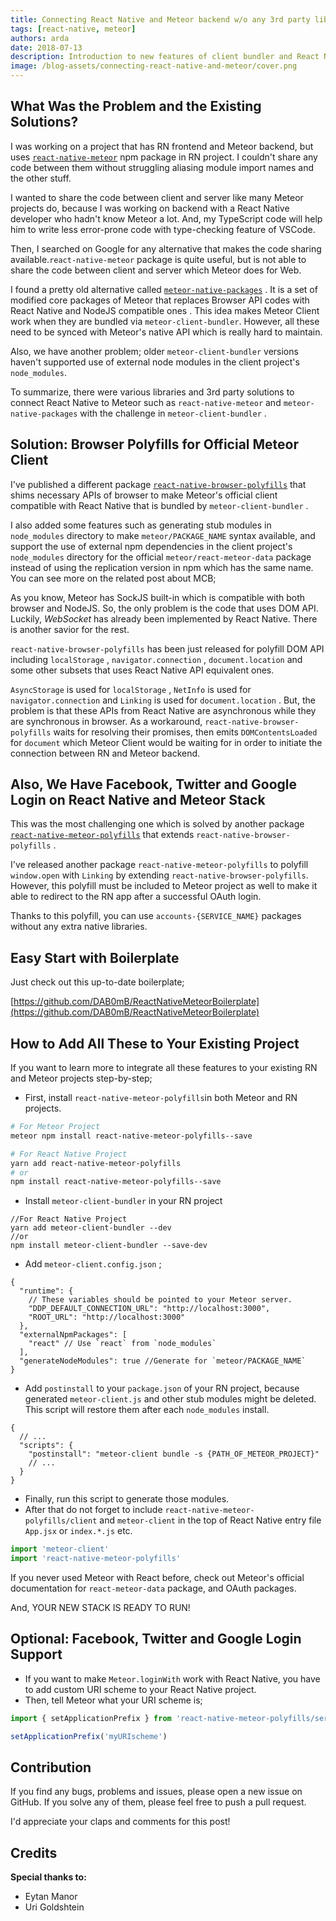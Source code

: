 ```yaml
---
title: Connecting React Native and Meteor backend w/o any 3rd party library in 2018
tags: [react-native, meteor]
authors: arda
date: 2018-07-13
description: Introduction to new features of client bundler and React Native Meteor Polyfills including OAuth and persistent login session support etc.
image: /blog-assets/connecting-react-native-and-meteor/cover.png
---
```


## What Was the Problem and the Existing Solutions?

I was working on a project that has RN frontend and Meteor backend, but uses [`react-native-meteor`](https://github.com/inProgress-team/react-native-meteor) npm package in RN project. I couldn't share any code between them without struggling aliasing module import names and the other stuff.

I wanted to share the code between client and server like many Meteor projects do, because I was working on backend with a React Native developer who hadn't know Meteor a lot. And, my TypeScript code will help him to write less error-prone code with type-checking feature of VSCode.

Then, I searched on Google for any alternative that makes the code sharing available.`react-native-meteor` package is quite useful, but is not able to share the code between client and server which Meteor does for Web.

I found a pretty old alternative called [`meteor-native-packages`](https://github.com/Urigo/meteor-native-packages) . It is a set of modified core packages of Meteor that replaces Browser API codes with React Native and NodeJS compatible ones . This idea makes Meteor Client work when they are bundled via `meteor-client-bundler`. However, all these need to be synced with Meteor's native API which is really hard to maintain.

Also, we have another problem; older `meteor-client-bundler` versions haven't supported use of external node modules in the client project's `node_modules`.

To summarize, there were various libraries and 3rd party solutions to connect React Native to Meteor such as `react-native-meteor` and `meteor-native-packages` with the challenge in `meteor-client-bundler` .

## Solution: Browser Polyfills for Official Meteor Client

I've published a different package [`react-native-browser-polyfills`](https://github.com/ardatan/react-native-browser-polyfills) that shims necessary APIs of browser to make Meteor's official client compatible with React Native that is bundled by `meteor-client-bundler` .

I also added some features such as generating stub modules in `node_modules` directory to make `meteor/PACKAGE_NAME` syntax available, and support the use of external npm dependencies in the client project's `node_modules` directory for the official `meteor/react-meteor-data` package instead of using the replication version in npm which has the same name. You can see more on the related post about MCB;

<LinkPreview link="/blog/whats-new-on-meteor-client-bundler" />

As you know, Meteor has SockJS built-in which is compatible with both browser and NodeJS. So, the only problem is the code that uses DOM API. Luckily, _WebSocket_ has already been implemented by React Native. There is another savior for the rest.

`react-native-browser-polyfills` has been just released for polyfill DOM API including `localStorage` , `navigator.connection` , `document.location` and some other subsets that uses React Native API equivalent ones.

`AsyncStorage` is used for `localStorage` , `NetInfo` is used for `navigator.connection` and `Linking` is used for `document.location` . But, the problem is that these APIs from React Native are asynchronous while they are synchronous in browser. As a workaround, `react-native-browser-polyfills` waits for resolving their promises, then emits `DOMContentsLoaded` for `document` which Meteor Client would be waiting for in order to initiate the connection between RN and Meteor backend.

## Also, We Have Facebook, Twitter and Google Login on React Native and Meteor Stack

This was the most challenging one which is solved by another package [`react-native-meteor-polyfills`](https://github.com/ardatan/react-native-meteor-polyfills) that extends `react-native-browser-polyfills` .

I've released another package `react-native-meteor-polyfills` to polyfill `window.open` with `Linking` by extending `react-native-browser-polyfills`. However, this polyfill must be included to Meteor project as well to make it able to redirect to the RN app after a successful OAuth login.

Thanks to this polyfill, you can use `accounts-{SERVICE_NAME}` packages without any extra native libraries.

## Easy Start with Boilerplate

Just check out this up-to-date boilerplate;

[https://github.com/DAB0mB/ReactNativeMeteorBoilerplate](https://github.com/DAB0mB/ReactNativeMeteorBoilerplate)

## How to Add All These to Your Existing Project

If you want to learn more to integrate all these features to your existing RN and Meteor projects step-by-step;

- First, install `react-native-meteor-polyfills`in both Meteor and RN projects.

```bash
# For Meteor Project
meteor npm install react-native-meteor-polyfills--save
```

```bash
# For React Native Project
yarn add react-native-meteor-polyfills
# or
npm install react-native-meteor-polyfills--save
```

- Install `meteor-client-bundler` in your RN project

```
//For React Native Project
yarn add meteor-client-bundler --dev
//or
npm install meteor-client-bundler --save-dev
```

- Add `meteor-client.config.json` ;

```jsonc
{
  "runtime": {
    // These variables should be pointed to your Meteor server.
    "DDP_DEFAULT_CONNECTION_URL": "http://localhost:3000",
    "ROOT_URL": "http://localhost:3000"
  },
  "externalNpmPackages": [
    "react" // Use `react` from `node_modules`
  ],
  "generateNodeModules": true //Generate for `meteor/PACKAGE_NAME`
}
```

- Add `postinstall` to your `package.json` of your RN project, because generated `meteor-client.js` and other stub modules might be deleted. This script will restore them after each `node_modules` install.

```jsonc
{
  // ...
  "scripts": {
    "postinstall": "meteor-client bundle -s {PATH_OF_METEOR_PROJECT}"
    // ...
  }
}
```

- Finally, run this script to generate those modules.
- After that do not forget to include `react-native-meteor-polyfills/client` and `meteor-client` in the top of React Native entry file `App.jsx` or `index.*.js` etc.

```js
import 'meteor-client'
import 'react-native-meteor-polyfills'
```

If you never used Meteor with React before, check out Meteor's official documentation for `react-meteor-data` package, and OAuth packages.

And, YOUR NEW STACK IS READY TO RUN!

## Optional: Facebook, Twitter and Google Login Support

- If you want to make `Meteor.loginWith` work with React Native, you have to add custom URI scheme to your React Native project.
- Then, tell Meteor what your URI scheme is;

```js
import { setApplicationPrefix } from 'react-native-meteor-polyfills/server'

setApplicationPrefix('myURIscheme')
```

## Contribution

If you find any bugs, problems and issues, please open a new issue on GitHub. If you solve any of them, please feel free to push a pull request.

I'd appreciate your claps and comments for this post!

## Credits

**Special thanks to:**

- Eytan Manor
- Uri Goldshtein

